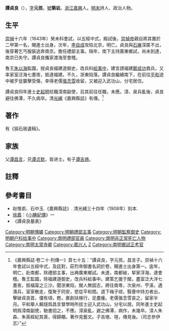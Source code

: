 {{明清人物信息框
| 姓名 = 譚貞良
| 原名 =
| 圖片名稱 = 
| 圖片大小 = 220px
| 圖片說明 = 
| 最高職務 = 兵科給事中
| 國家 = 大明
| 爵位 =
| 籍貫 = [[浙江|浙江]][[嘉興縣|嘉興縣]]
| 族裔 = 
| 字號 = 字元孩，號築岩
| 室名 = 
| 諡號 = 
| 出生日期 = 萬曆二十七年（1599年）
| 出生地點 = 
| 逝世日期 = 永曆二年（清順治五年，1648年）
| 逝世地點 = 
| 墓葬 =
| 配偶 =
| 親屬 = 父 [[谭昌言|谭昌言]]，兄 [[谭贞默|谭贞默]]
| 出身 = 
*崇禎十六年癸未科進士出身
| 經歷 = 
| 著作 =
*《狷石居遺稿》
}}

'''譚貞良'''（{{bd|1599年||1648年||Tan譚}}），[[表字|字]]'''元孩'''，[[號|號]]'''築岩'''。[[浙江|浙江]][[嘉興|嘉興]]人。[[明末|明末]]詩人、政治人物。

==生平==
[[崇禎|崇禎]]十六年（1643年）癸未科會試，以五經中式，殿試後，[[崇禎帝|崇禎帝]]親自將其置於二甲第一名，賜進士出身。次年，[[李自成|李自成]]攻陷北京，明亡。貞良與[[石嶐|石嶐]]深匿不出，後穿著乞丐服裝逃奔南京。擔任禮部主事。隔年，南下主持廣東鄉試，尚未到達，南京已失守。譚貞良攜家渡海至會稽。

魯王[[朱以海|朱以海]]監國，授貞良福建道御史，改兵科[[給事中|給事中]]，建言請福建[[鄭成功|鄭成功]]救兵，又率家室泛海七晝夜，抵達福建。不久，浙東陷落。譚貞良繼續南下，在前往[[平和|平和]]途中被歹徒襲擊受傷，幸得老儒[[張念雪|張念雪]]收留，又被迎入武功山，分宅居住。

譚貞良同年進士[[史起明|史起明]]任職漳南副使，召其前往任職，未應。漳、泉兵亂後，貞良避往佛潭，不久病卒。清[[光緒|光緒]]《嘉興縣誌》有傳。<ref>《嘉興縣誌·卷二十·列傳一》頁七十五：“譚貞良，字元孩，昌言子。崇禎十六年會試以五經中式，及廷對，莊烈帝御書名詞於卷，賜進士出身第一。逾年，明亡，赴南都，除禮部主事，出典廣東鄉試。未達，南都破，挈家浮海，達會稽。魯王監國，除福建道御史，改兵科給事中。建策乞援于閩，盡室泛大洋七晝夜，抵福甯之三沙。聞浙東陷，閩人無固志，將往南粵，次泉州、苧溪，遇潰兵，室家散走，復聚于同安，慾從平和間。道下梅子谾，翳薈中持刃者出，擊破貞良首，僵有頃，甦，裹創扶掖行，足盡瘇。老儒張念雪哀之，留家半月。平和舉人賴燧爲昌言督學時所拔士迎入武功山，分宅以居。同年進士史起明爲漳南副使，馳書招之，不應。漳泉亂，避之佛潭，病作，未幾卒。漳人朱森、朱英經紀其喪，得歸櫬。著作見藝文。子吉璁、瑄，傳見後。（司志參伊志）”</ref>

==著作==
有《狷石居遺稿》。

==家族==
父[[谭昌言|谭昌言]]，兄[[谭贞默|谭贞默]]，皆进士。有子[[谭吉璁|谭吉璁]]。

==註釋==
{{reflist}}

==參考書目==
*赵惟嵛、石中玉.《嘉興縣誌》. 清光緒三十四年（1908年）刻本.
*[[徐鼒|徐鼒]]：《[[小腆紀傳|小腆紀傳]]》一
*《譚貞良墓表》

{{崇禎十六年癸未科殿試金榜}}
{{DEFAULTSORT:Tan譚}}
[[Category:明朝傳臚|Category:明朝傳臚]]
[[Category:明朝禮部主事|Category:明朝禮部主事]]
[[Category:明朝監察御史|Category:明朝監察御史]]
[[Category:明朝户科给事中|Category:明朝户科给事中]]
[[Category:南明禮部官員|Category:南明禮部官員]]
[[Category:南明非正常死亡人物|Category:南明非正常死亡人物]]
[[Category:南明太常寺卿|Category:南明太常寺卿]]
[[Category:嘉兴人|Category:嘉兴人]]
[[Category:譚姓|Z]]
[[Category:南明鄉試正考官|Category:南明鄉試正考官]]